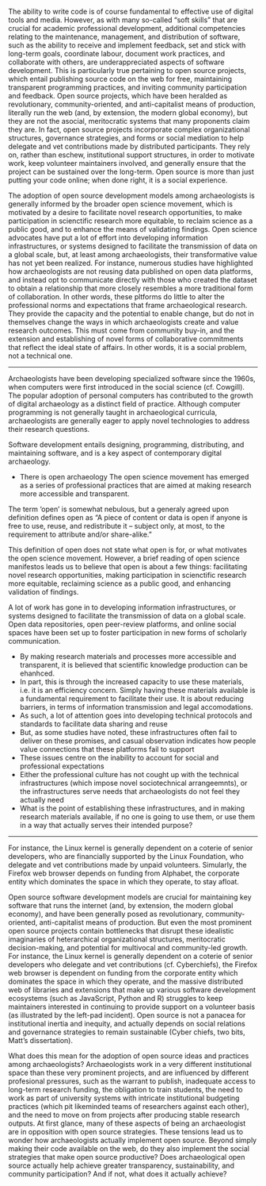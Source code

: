 The ability to write code is of course fundamental to effective use of digital tools and media. However, as with many so-called "soft skills" that are crucial for academic professional development, additional competencies relating to the maintenance, management, and distribution of software, such as the ability to receive and implement feedback, set and stick with long-term goals, coordinate labour, document work practices, and collaborate with others, are underappreciated aspects of software development. This is particularly true pertaining to open source projects, which entail publishing source code on the web for free, maintaining transparent programming practices, and inviting community participation and feedback. Open source projects, which have been heralded as revolutionary, community-oriented, and anti-capitalist means of production, literally run the web (and, by extension, the modern global economy), but they are not the asocial, meritocratic systems that many proponents claim they are. In fact, open source projects incorporate complex organizational structures, governance strategies, and forms or social mediation to help delegate and vet contributions made by distributed participants. They rely on, rather than eschew, institutional support structures, in order to motivate work, keep volunteer  maintainers involved, and generally ensure that the project can be sustained over the long-term. Open source is more than just putting your code online; when done right, it is a social experience.

The adoption of open source development models among archaeologists is generally informed by the broader open science movement, which is motivated by a desire to facilitate novel research opportunities, to make participation in scienctific research more equitable, to reclaim science as a public good, and to enhance the means of validating findings. Open science advocates have put a lot of effort into developing information infrastructures, or systems designed to facilitate the transmission of data on a global scale, but, at least among archaeologists, their transformative value has not yet been realized. For instance, numerous studies have highlighted how archaeologists are not reusing data published on open data platforms, and instead opt to communicate directly with those who created the dataset to obtain a relationship that more closely resembles a more traditional form of collaboration. In other words, these pltforms do little to alter the professional norms and expectations that frame archaeological research. They provide the capacity and the potential to enable change, but do not in themselves change the ways in which archaeologists create and value research outcomes. This must come from community buy-in, and the extension and establishing of novel forms of collaborative commitments that reflect the ideal state of affairs. In other words, it is a social problem, not a technical one.

---

Archaeologists have been developing specialized software since the 1960s, when computers were first introduced in the social science (cf. Cowgill). The popular adoption of personal computers has contributed to the growth of digital archaeology as a distinct field of practice. Although computer programming is not generally taught in archaeological curricula, archaeologists are generally eager to apply novel technologies to address their research questions.

Software development entails designing, programming, distributing, and maintaining software, and is a key aspect of contemporary digital archaeology.

* There is open archaeology
The open science movement has emerged as a series of professional practices that are aimed at making research more accessible and transparent.

The term 'open' is somewhat nebulous, but a generaly agreed upon definition defines open as "A piece of content or data is open if anyone is free to use, reuse, and redistribute it – subject only, at most, to the requirement to attribute and/or share-alike."

This definition of open does not state what open is for, or what motivates the open science movement. However, a brief reading of open science manifestos leads us to believe that open is about a few things: facilitating novel research opportunities, making participation in scienctific research more equitable, reclaiming science as a public good, and enhancing validation of findings.

A lot of work has gone in to developing information infrastructures, or systems designed to facilitate the transmission of data on a global scale. Open data repositories, open peer-review platforms, and online social spaces have been set up to foster participation in new forms of scholarly communication.

- By making research materials and processes more accessible and transparent, it is believed that scientific knowledge production can be ehanhced.
- In part, this is through the increased capacity to use these materials, i.e. it is an efficiency concern. Simply having these materials available is a fundamental requirement to facilitate their use. It is about reducing barriers, in terms of information transmission and legal accomodations.
- As such, a lot of attention goes into developing technical protocols and standards to facilitate data sharing and reuse
- But, as some studies have noted, these infrastructures often fail to deliver on these promises, and casual observation indicates how people value connections that these platforms fail to support
- These issues centre on the inability to account for social and professional expectations
- Either the professional culture has not cought up with the technical infrastructures (which impose novel sociotechnical arrangeemnts), or the infrastructures serve needs that archaeologists do not feel they actually need
- What is the point of establishing these infrastructures, and in making research materials available, if no one is going to use them, or use them in a way that actually serves their intended purpose?

---

For instance, the Linux kernel is generally dependent on a coterie of senior developers, who are financially supported by the Linux Foundation, who delegate and vet contributions made by unpaid volunteers. Simularly, the Firefox web browser depends on funding from Alphabet, the corporate entity which dominates the space in which they operate, to stay afloat.

Open source software development models are crucial for maintaining key software that runs the internet (and, by extension, the modern global economy), and have been generally posed as revolutionary, community-oriented, anti-capitalist means of production. But even the most prominent open source projects contain bottlenecks that disrupt these idealistic imaginaries of heterarchical organizational structures, meritocratic decision-making, and potential for multivocal and community-led growth. For instance, the Linux kernel is generally dependent on a coterie of senior developers who delegate and vet contributions (cf. Cyberchiefs), the Firefox web browser is dependent on funding from the corporate entity which dominates the space in which they operate, and the massive distributed web of libraries and extensions that make up various software development ecosystems (such as JavaScript, Python and R) struggles to keep maintainers interested in continuing to provide support on a volunteer basis (as illustrated by the left-pad incident). Open source is not a panacea for institutional inertia and inequity, and actually depends on social relations and governance strategies to remain sustainable (Cyber chiefs, two bits, Matt's dissertation).

What does this mean for the adoption of open source ideas and practices among archaeologists? Archaeologists work in a very different institutional space than these very prominent projects, and are influenced by different profesional pressures, such as the warrant to publish, inadequate access to long-term research funding, the obligation to train students, the need to work as part of university systems with intricate institutional budgeting practices (which pit likeminded teams of researchers against each other), and the need to move on from projects after producing stable research outputs. At first glance, many of these aspects of being an archaeologist are in opposition with open source strategies. These tensions lead us to wonder how archaeologists actually implement open source. Beyond simply making their code available on the web, do they also implement the social strategies that make open source productive? Does archaeological open source actually help achieve greater transparency, sustainability, and community participation? And if not, what does it actually achieve?